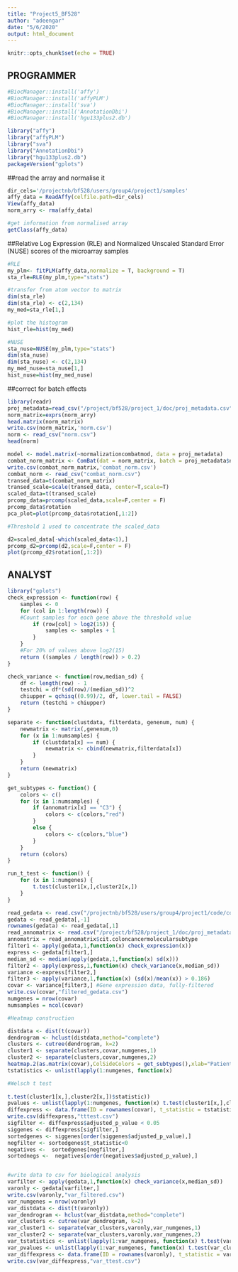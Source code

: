 ```yaml
---
title: "Project5_BF528"
author: "adeengar"
date: "5/6/2020"
output: html_document
---
```


```r
knitr::opts_chunk$set(echo = TRUE)
```

## PROGRAMMER

```r
#BiocManager::install('affy')
#BiocManager::install('affyPLM')
#BiocManager::install('sva')
#BiocManager::install('AnnotationDbi')
#BiocManager::install('hgu133plus2.db')
```

```r
library("affy")
library("affyPLM")
library("sva")
library("AnnotationDbi")
library("hgu133plus2.db")
packageVersion("gplots")

```


##read the array and normalise it

```r
dir_cels='/projectnb/bf528/users/group4/project1/samples'
affy_data = ReadAffy(celfile.path=dir_cels)
View(affy_data)
norm_arry <- rma(affy_data)

#get information from normalised array
getClass(affy_data)
```

##Relative Log Expression (RLE) and Normalized Unscaled Standard Error (NUSE) scores of the microarray samples

```r
#RLE 
my_plm<- fitPLM(affy_data,normalize = T, background = T)
sta_rle=RLE(my_plm,type="stats")

#transfer from atom vector to matrix
dim(sta_rle)
dim(sta_rle) <- c(2,134)
my_med=sta_rle[1,]

#plot the histogram
hist_rle=hist(my_med)

#NUSE
sta_nuse=NUSE(my_plm,type="stats")
dim(sta_nuse)
dim(sta_nuse) <- c(2,134)
my_med_nuse=sta_nuse[1,]
hist_nuse=hist(my_med_nuse)
```

##correct for batch effects

```r
library(readr)
proj_metadata=read_csv("/project/bf528/project_1/doc/proj_metadata.csv")
norm_matrix=exprs(norm_arry)
head.matrix(norm_matrix)
write.csv(norm_matrix,'norm.csv')
norm <- read_csv("norm.csv")
head(norm)
```

```r
model <- model.matrix(~normalizationcombatmod, data = proj_metadata)
combat_norm_matrix <- ComBat(dat = norm_matrix, batch = proj_metadata$normalizationcombatbatch, mod = model)
write.csv(combat_norm_matrix,'combat_norm.csv')
combat_norm <- read_csv("combat_norm.csv")
transed_data=t(combat_norm_matrix)
transed_scale=scale(transed_data, center=T,scale=T)
scaled_data=t(transed_scale)
prcomp_data=prcomp(scaled_data,scale=F,center = F)
prcomp_data$rotation
pca_plot=plot(prcomp_data$rotation[,1:2])

#Threshold 1 used to concentrate the scaled_data

d2=scaled_data[-which(scaled_data<1),]
prcomp_d2=prcomp(d2,scale=F,center = F)
plot(prcomp_d2$rotation[,1:2])
```

## ANALYST

```r
library("gplots")
check_expression <- function(row) {           
	samples <- 0
	for (col in 1:length(row)) {
    #Count samples for each gene above the threshold value
		if (row[col] > log2(15)) {
			samples <- samples + 1
		}
	}
	#For 20% of values above log2(15)
	return ((samples / length(row)) > 0.2)
}

check_variance <- function(row,median_sd) {
	df <- length(row) - 1
	testchi = df*(sd(row)/(median_sd))^2
	chiupper = qchisq((0.99)/2, df, lower.tail = FALSE)
	return (testchi > chiupper)
}

separate <- function(clustdata, filterdata, genenum, num) {
	newmatrix <- matrix(,genenum,0)
	for (x in 1:numsamples) {
		if (clustdata[x] == num) {
			newmatrix <- cbind(newmatrix,filterdata[x])
		}
	}
	return (newmatrix)
}

get_subtypes <- function() {
	colors <- c()
	for (x in 1:numsamples) {
		if (annomatrix[x] == "C3") {
			colors <- c(colors,"red")
		}
		else {
			colors <- c(colors,"blue")
		}
	}
	return (colors)
}

run_t_test <- function() {
	for (x in 1:numgenes) {
		t.test(cluster1[x,],cluster2[x,])
	}
}

read_gedata <- read.csv("/projectnb/bf528/users/group4/project1/code/combat_csv",sep=",")
gedata <- read_gedata[,-1]
rownames(gedata) <- read_gedata[,1]
read_annomatrix <- read.csv("/project/bf528/project_1/doc/proj_metadata.csv")	
annomatrix = read_annomatrix$cit.coloncancermolecularsubtype
filter1 <- apply(gedata,1,function(x) check_expression(x))
express <- gedata[filter1,]
median_sd <- median(apply(gedata,1,function(x) sd(x)))
filter2 <- apply(express,1,function(x) check_variance(x,median_sd))
variance <-express[filter2,]
filter3 <- apply(variance,1,function(x) (sd(x)/mean(x)) > 0.186)
covar <- variance[filter3,] #Gene expression data, fully-filtered
write.csv(covar,"filtered_gedata.csv")
numgenes = nrow(covar)
numsamples = ncol(covar)

#Heatmap construction

distdata <- dist(t(covar))		
dendrogram <- hclust(distdata,method="complete")
clusters <- cutree(dendrogram, k=2)
cluster1 <- separate(clusters,covar,numgenes,1)
cluster2 <- separate(clusters,covar,numgenes,2)
heatmap.2(as.matrix(covar),ColSideColors = get_subtypes(),xlab="Patient tumor samples",ylab= "Microarray probesets", labRow=c(""), labCol=c(""), tracecol="white") 
tstatistics <- unlist(lapply(1:numgenes, function(x)

#Welsch t test
  
t.test(cluster1[x,],cluster2[x,])$statistic))
pvalues <- unlist(lapply(1:numgenes, function(x) t.test(cluster1[x,],cluster2[x,])$p.value))
diffexpress <- data.frame(ID = rownames(covar), t_statistic = tstatistics, p_value = pvalues, adjusted_p_value = p.adjust(pvalues,"fdr"))
write.csv(diffexpress,"tttest.csv")
sigfilter <- diffexpress$adjusted_p_value < 0.05
siggenes <- diffexpress[sigfilter,]
sortedgenes <- siggenes[order(siggenes$adjusted_p_value),]
negfilter <- sortedgenes$t_statistic<0
negatives <-  sortedgenes[negfilter,]
sortednegs <-  negatives[order(negatives$adjusted_p_value),]


#write data to csv for biological analysis
varfilter <- apply(gedata,1,function(x) check_variance(x,median_sd))
varonly <- gedata[varfilter,]
write.csv(varonly,"var_filtered.csv")
var_numgenes = nrow(varonly)
var_distdata <- dist(t(varonly))		
var_dendrogram <- hclust(var_distdata,method="complete")
var_clusters <- cutree(var_dendrogram, k=2)
var_cluster1 <- separate(var_clusters,varonly,var_numgenes,1)
var_cluster2 <- separate(var_clusters,varonly,var_numgenes,2)
var_tstatistics <- unlist(lapply(1:var_numgenes, function(x) t.test(var_cluster1[x,],var_cluster2[x,])$statistic))
var_pvalues <- unlist(lapply(1:var_numgenes, function(x) t.test(var_cluster1[x,],var_cluster2[x,])$p.value))
var_diffexpress <- data.frame(ID = rownames(varonly), t_statistic = var_tstatistics, p_value = var_pvalues, adjusted_p_value = p.adjust(var_pvalues,"fdr"))
write.csv(var_diffexpress,"var_ttest.csv")
```

